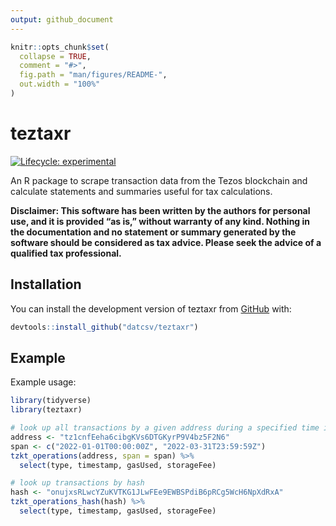 ```yaml
---
output: github_document
---
```


<!-- README.md is generated from README.Rmd. Please edit that file -->

```r
knitr::opts_chunk$set(
  collapse = TRUE,
  comment = "#>",
  fig.path = "man/figures/README-",
  out.width = "100%"
)
```

# teztaxr

<!-- badges: start -->
[![Lifecycle: experimental](https://img.shields.io/badge/lifecycle-experimental-orange.svg)](https://lifecycle.r-lib.org/articles/stages.html#experimental)
<!-- badges: end -->

An R package to scrape transaction data from the Tezos blockchain and calculate statements and summaries useful for tax calculations.

**Disclaimer: This software has been written by the authors for personal use, and it is provided "as is," without warranty of any kind. Nothing in the documentation and no statement or summary generated by the software should be considered as tax advice. Please seek the advice of a qualified tax professional.**

## Installation

You can install the development version of teztaxr from [GitHub](https://github.com/datcsv/teztaxr) with:

``` r
devtools::install_github("datcsv/teztaxr")
```

## Example

Example usage:

```r
library(tidyverse)
library(teztaxr)

# look up all transactions by a given address during a specified time interval
address <- "tz1cnfEeha6cibgKVs6DTGKyrP9V4bz5F2N6"
span <- c("2022-01-01T00:00:00Z", "2022-03-31T23:59:59Z")
tzkt_operations(address, span = span) %>%
  select(type, timestamp, gasUsed, storageFee)

# look up transactions by hash
hash <- "onujxsRLwcYZuKVTKG1JLwFEe9EWBSPdiB6pRCg5WcH6NpXdRxA"
tzkt_operations_hash(hash) %>%
  select(type, timestamp, gasUsed, storageFee)
```

